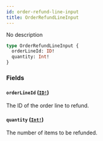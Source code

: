 ```yaml
---
id: order-refund-line-input
title: OrderRefundLineInput
---
```


No description

```graphql
type OrderRefundLineInput {
  orderLineId: ID!
  quantity: Int!
}
```

### Fields

#### `orderLineId` ([`ID!`](../../../developer/api-reference/scalars/id))

The ID of the order line to refund.

#### `quantity` ([`Int!`](../../../developer/api-reference/scalars/int))

The number of items to be refunded.
